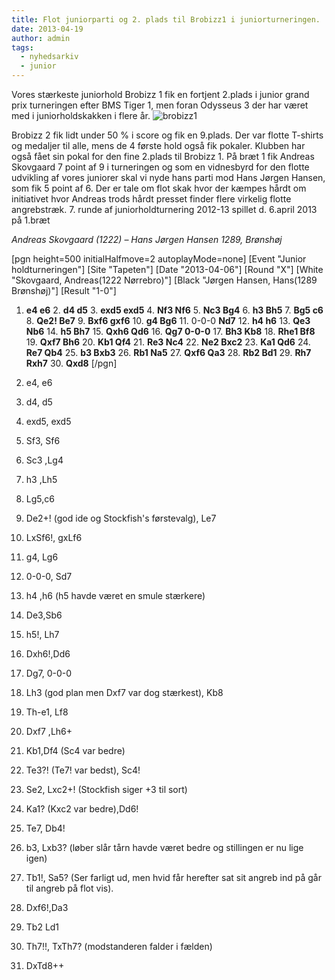```yaml
---
title: Flot juniorparti og 2. plads til Brobizz1 i juniorturneringen.
date: 2013-04-19
author: admin
tags:
  - nyhedsarkiv
  - junior
---
```


Vores stærkeste juniorhold Brobizz 1 fik en fortjent 2.plads i junior grand prix turneringen efter BMS Tiger 1, men foran Odysseus 3 der har været med i juniorholdskakken i flere år. ![brobizz1](/images/brobizz1.jpg)

Brobizz 2 fik lidt under 50 % i score og fik en 9.plads. Der var flotte T-shirts og medaljer til alle, mens de 4 første hold også fik pokaler. Klubben har også fået sin pokal for den fine 2.plads til Brobizz 1. På bræt 1 fik Andreas Skovgaard 7 point af 9 i turneringen og som en vidnesbyrd for den flotte udvikling af vores juniorer skal vi nyde hans parti mod Hans Jørgen Hansen, som fik 5 point af 6. Der er tale om flot skak hvor der kæmpes hårdt om initiativet hvor Andreas trods hårdt presset finder flere virkelig flotte angrebstræk. 7\. runde af juniorholdturnering 2012-13 spillet d. 6.april 2013 på 1.bræt

_Andreas Skovgaard (1222) – Hans Jørgen Hansen 1289, Brønshøj_

\[pgn height=500 initialHalfmove=2 autoplayMode=none\]
\[Event "Junior holdturneringen"\]
\[Site "Tapeten"\]
\[Date "2013-04-06"\]
\[Round "X"\]
\[White "Skovgaard, Andreas(1222 Nørrebro)"\]
\[Black "Jørgen Hansen, Hans(1289 Brønshøj)"\]
\[Result "1-0"\]
1. **e4 e6** 2. **d4 d5** 3. **exd5 exd5** 4. **Nf3 Nf6** 5. **Nc3 Bg4** 6. **h3 Bh5** 7. **Bg5 c6** 8. **Qe2! Be7** 9. **Bxf6 gxf6** 10. **g4 Bg6** 11. 0-0-0 **Nd7** 12. **h4 h6** 13. **Qe3 Nb6** 14\. **h5 Bh7** 15. **Qxh6 Qd6** 16\. **Qg7 0-0-0** 17. **Bh3 Kb8** 18. **Rhe1 Bf8** 19\. **Qxf7 Bh6** 20. **Kb1 Qf4** 21. **Re3 Nc4** 22\. **Ne2 Bxc2** 23\. **Ka1 Qd6** 24. **Re7 Qb4** 25\. **b3 Bxb3** 26. **Rb1 Na5** 27\. **Qxf6 Qa3** 28\. **Rb2 Bd1** 29\. **Rh7 Rxh7** 30. **Qxd8** 
\[/pgn\]

1. e4, e6
2. d4, d5
3. exd5, exd5
4. Sf3, Sf6
5. Sc3 ,Lg4
6. h3 ,Lh5
7. Lg5,c6
8. De2+! (god ide og Stockfish's førstevalg), Le7
9. LxSf6!, gxLf6
10. g4, Lg6
11. 0-0-0, Sd7
12. h4 ,h6 (h5 havde været en smule stærkere)
13. De3,Sb6
14. h5!, Lh7
15. Dxh6!,Dd6
16. Dg7, 0-0-0
17. Lh3 (god plan men Dxf7 var dog stærkest), Kb8
18. Th-e1, Lf8
19. Dxf7 ,Lh6+
20. Kb1,Df4 (Sc4 var bedre)
21. Te3?! (Te7! var bedst), Sc4!
22. Se2, Lxc2+! (Stockfish siger +3 til sort)
23. Ka1? (Kxc2 var bedre),Dd6!
24. Te7, Db4!
25. b3, Lxb3? (løber slår tårn havde været bedre og stillingen er nu lige igen)
26. Tb1!, Sa5? (Ser farligt ud, men hvid får herefter sat sit angreb ind på går til angreb på flot vis).
27. Dxf6!,Da3
28. Tb2 Ld1
29. Th7!!, TxTh7? (modstanderen falder i fælden)
30. DxTd8++
